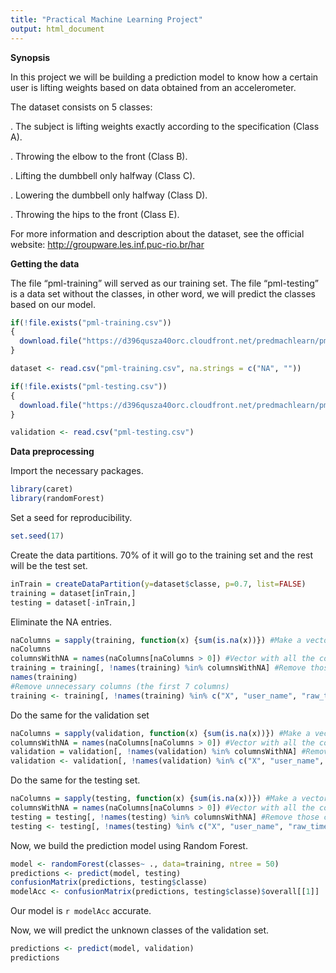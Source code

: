 ---
title: "Practical Machine Learning Project"
output: html_document
---

**Synopsis**

In this project we will be building a prediction model to know how a certain user is lifting weights based on data obtained from an accelerometer.

The dataset consists on 5 classes:

. The subject is lifting weights exactly according to the specification (Class A).

. Throwing the elbow to the front (Class B).

. Lifting the dumbbell only halfway (Class C).

. Lowering the dumbbell only halfway (Class D).

. Throwing the hips to the front (Class E).

For more information and description about the dataset, see the official website: <http://groupware.les.inf.puc-rio.br/har>

**Getting the data**

The file "pml-training" will served as our training set.
The file "pml-testing" is a data set without the classes, in other word, we will predict the classes based on our model.

```{r}
if(!file.exists("pml-training.csv"))
{
  download.file("https://d396qusza40orc.cloudfront.net/predmachlearn/pml-training.csv", "pml-training.csv", method = 'curl')
}

dataset <- read.csv("pml-training.csv", na.strings = c("NA", ""))

if(!file.exists("pml-testing.csv"))
{
  download.file("https://d396qusza40orc.cloudfront.net/predmachlearn/pml-testing.csv", "pml-testing.csv", method = 'curl')
}

validation <- read.csv("pml-testing.csv")
```

**Data preprocessing**

Import the necessary packages.
```{r}
library(caret)
library(randomForest)
```

Set a seed for reproducibility.

```{r}
set.seed(17)
```

Create the data partitions. 70% of it will go to the training set and the rest will be the test set.

```{r}
inTrain = createDataPartition(y=dataset$classe, p=0.7, list=FALSE)
training = dataset[inTrain,]
testing = dataset[-inTrain,]
```

Eliminate the NA entries.

```{r}
naColumns = sapply(training, function(x) {sum(is.na(x))}) #Make a vector of all the columns and the number of NA entries
naColumns
columnsWithNA = names(naColumns[naColumns > 0]) #Vector with all the columns that has NA values
training = training[, !names(training) %in% columnsWithNA] #Remove those columns from the training set
names(training)
#Remove unnecessary columns (the first 7 columns)
training <- training[, !names(training) %in% c("X", "user_name", "raw_timestamp_part_1", "raw_timestamp_part_2", "cvtd_timestamp", "new_window", "num_window")]
```

Do the same for the validation set

```{r}
naColumns = sapply(validation, function(x) {sum(is.na(x))}) #Make a vector of all the columns and the number of NA entries
columnsWithNA = names(naColumns[naColumns > 0]) #Vector with all the columns that has NA values
validation = validation[, !names(validation) %in% columnsWithNA] #Remove those columns from the training set.
validation <- validation[, !names(validation) %in% c("X", "user_name", "raw_timestamp_part_1", "raw_timestamp_part_2", "cvtd_timestamp", "new_window", "num_window")]
```

Do the same for the testing set.

```{r}
naColumns = sapply(testing, function(x) {sum(is.na(x))}) #Make a vector of all the columns and the number of NA entries
columnsWithNA = names(naColumns[naColumns > 0]) #Vector with all the columns that has NA values
testing = testing[, !names(testing) %in% columnsWithNA] #Remove those columns from the training set.
testing <- testing[, !names(testing) %in% c("X", "user_name", "raw_timestamp_part_1", "raw_timestamp_part_2", "cvtd_timestamp", "new_window", "num_window")]
```

Now, we build the prediction model using Random Forest.

```{r acc}
model <- randomForest(classes~ ., data=training, ntree = 50)
predictions <- predict(model, testing)
confusionMatrix(predictions, testing$classe)
modelAcc <- confusionMatrix(predictions, testing$classe)$overall[[1]]
```

Our model is `r modelAcc` accurate.

Now, we will predict the unknown classes of the validation set.

```{r}
predictions <- predict(model, validation)
predictions
```
